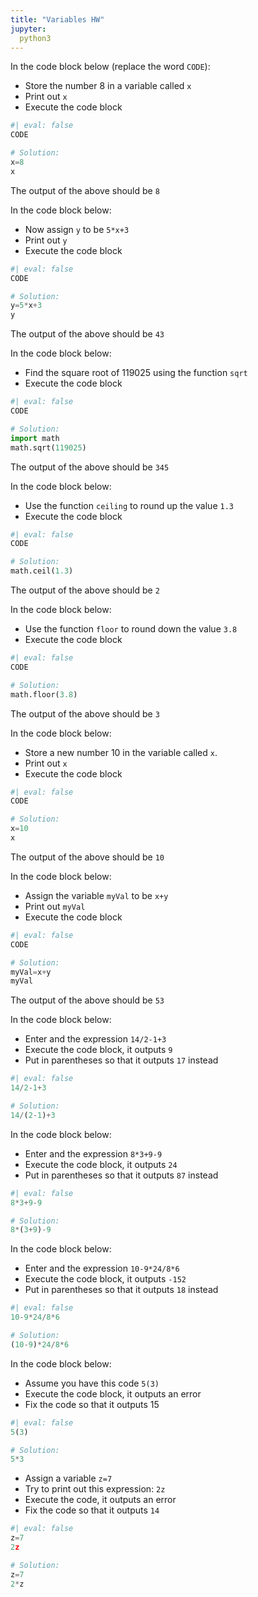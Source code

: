 ```yaml
---
title: "Variables HW"
jupyter:
  python3
---
```


In the code block below (replace the word `CODE`):

- Store the number 8 in a variable called `x`
- Print out `x`
- Execute the code block


```python
#| eval: false
CODE
```
```python
# Solution:
x=8
x
```

The output of the above should be `8`

In the code block below:

- Now assign `y` to be `5*x+3`
- Print out `y`
- Execute the code block

```python
#| eval: false
CODE
```
```python
# Solution:
y=5*x+3
y
```

The output of the above should be `43`

In the code block below:

- Find the square root of 119025 using the function `sqrt`
- Execute the code block

```python
#| eval: false
CODE
```
```python
# Solution:
import math
math.sqrt(119025)
```
The output of the above should be `345`


In the code block below:

- Use the function `ceiling` to round up the value `1.3`
- Execute the code block

```python
#| eval: false
CODE
```
```python
# Solution:
math.ceil(1.3)
```

The output of the above should be `2`

In the code block below:

- Use the function `floor` to round down the value `3.8`
- Execute the code block

```python
#| eval: false
CODE
```
```python
# Solution:
math.floor(3.8)
```

The output of the above should be `3`

In the code block below:

- Store a new number 10 in the variable called `x`.
- Print out `x`
- Execute the code block

```python
#| eval: false
CODE
```
```python
# Solution:
x=10
x
```

The output of the above should be `10`

In the code block below:

- Assign the variable `myVal` to be `x+y`
- Print out `myVal`
- Execute the code block

```python
#| eval: false
CODE
```
```python
# Solution:
myVal=x+y
myVal
```
The output of the above should be `53`

In the code block below:

- Enter and the expression `14/2-1+3`
- Execute the code block, it outputs  `9`
- Put in parentheses so that it outputs `17` instead

```python
#| eval: false
14/2-1+3
```
```python
# Solution:
14/(2-1)+3
```

In the code block below:

- Enter and the expression `8*3+9-9`
- Execute the code block, it outputs  `24`
- Put in parentheses so that it outputs `87` instead

```python
#| eval: false
8*3+9-9
```
```python
# Solution:
8*(3+9)-9
```

In the code block below:

- Enter and the expression `10-9*24/8*6`
- Execute the code block, it outputs  `-152`
- Put in parentheses so that it outputs `18` instead

```python
#| eval: false
10-9*24/8*6
```
```python
# Solution:
(10-9)*24/8*6
```

In the code block below:

- Assume you have this code `5(3)`
- Execute the code block, it outputs  an error
- Fix the code so that it outputs 15

```python
#| eval: false
5(3)
```
```python
# Solution:
5*3
```

- Assign a variable `z=7`
- Try to print out this expression: `2z`
- Execute the code, it outputs  an error
- Fix the code so that it outputs `14`

```python
#| eval: false
z=7
2z
```
```python
# Solution:
z=7
2*z
```

